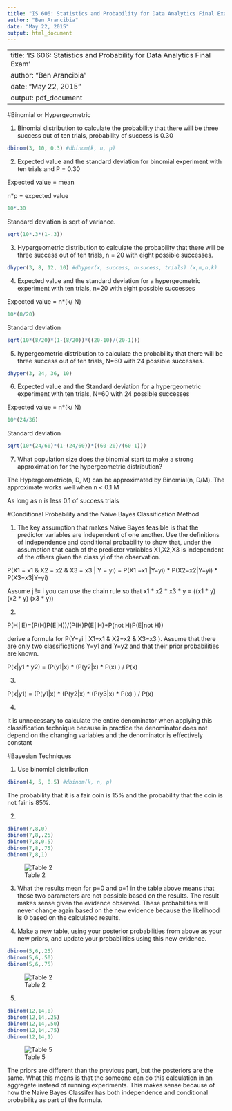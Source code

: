 ```yaml
---
title: "IS 606: Statistics and Probability for Data Analytics Final Exam"
author: "Ben Arancibia"
date: "May 22, 2015"
output: html_document
---
```


---
title: 'IS 606: Statistics and Probability for Data Analytics Final Exam'
author: "Ben Arancibia"
date: "May 22, 2015"
output: pdf_document
---

#Binomial or Hypergeometric

1) Binomial distribution to calculate the probability that there will be three success out of ten trials, probability of success is 0.30

```r
dbinom(3, 10, 0.3) #dbinom(k, n, p)
```

2) Expected value and the standard deviation for binomial experiment with ten trials and P = 0.30

Expected value = mean

n*p = expected value

```r
10*.30
```

Standard deviation is sqrt of variance.

```r
sqrt(10*.3*(1-.3)) 
```

3) Hypergeometric distribution to calculate the probability that there will be three success out of ten trials, n = 20 with eight possible successes. 

```r
dhyper(3, 8, 12, 10) #dhyper(x, success, n-sucess, trials) (x,m,n,k)
```

4) Expected value and the standard deviation for a hypergeometric experiment with ten trials, n=20 with eight possible successes

Expected value = n*(k/ N)

```r
10*(8/20)
```

Standard deviation

```r
sqrt(10*(8/20)*(1-(8/20))*((20-10)/(20-1)))
```

5) hypergeometric distribution to calculate the probability that there will be three success out of ten trials, N=60 with 24 possible successes.

```r
dhyper(3, 24, 36, 10)
```

6) Expected value and the Standard deviation for a hypergeometric experiment with ten trials, N=60 with 24 possible successes

Expected value = n*(k/ N)
```r
10*(24/36)
```

Standard deviation

```r
sqrt(10*(24/60)*(1-(24/60))*((60-20)/(60-1)))
```

7) What population size does the binomial start to make a strong approximation for the hypergeometric distribution?

The Hypergeometric(n, D, M) can be approximated by Binomial(n, D/M). The approximate works well when n < 0.1 M

As long as n is less 0.1 of success trials

#Conditional Probability and the Naive Bayes Classification Method

1) The key assumption that makes Naïve Bayes feasible is that the predictor variables are independent of one another. Use the definitions of independence and conditional probability to show that, under the assumption that each of the predictor variables X1,X2,X3 is independent of the others given the class yi of the observation.

P(X1 = x1 & X2 = x2 & X3 = x3 | Y = yi) = P(X1 =x1 |Y=yi) * P(X2=x2|Y=yi) * P(X3=x3|Y=yi)

Assume j != i you can use the chain rule so that x1 * x2 * x3 * y = ((x1 * y) (x2 * y) (x3 * y))


2) 

P(H│E)=(P(H)P(E|H))/(P(H)P(E│H)+P(not H)P(E|not H))

derive a formula for P(Y=yi | X1=x1  & X2=x2  & X3=x3 ). Assume that there are only two classifications Y=y1 and Y=y2 and that their prior probabilities are known.

P(x|y1 * y2) = (P(y1|x) * (P(y2|x) * P(x) ) / P(x)

3) 

P(x|y1) = (P(y1|x) * (P(y2|x) *  (P(y3|x) * P(x) ) / P(x)

4) 

It is unnecessary to calculate the entire denominator when applying this classification technique because in practice the denominator does not depend on the changing variables and the denominator is effectively constant

#Bayesian Techniques

1) Use binomial distribution

```r
dbinom(4, 5, 0.5) #dbinom(k, n, p)
```

The probability that it is a fair coin is 15% and the probability that the coin is not fair is 85%.

2)
```r
dbinom(7,8,0)
dbinom(7,8,.25)
dbinom(7,8,0.5)
dbinom(7,8,.75)
dbinom(7,8,1)
```

![Table 2](/users/bcarancibia/CUNY_IS_606/Final/question2.png)

3) What the results mean for p=0 and p=1 in the table above means that those two parameters are not possible based on the results. The result makes sense given the evidence observed. These probabilities will never change again based on the new evidence because the likelihood is 0 based on the calculated results.

4) Make a new table, using your posterior probabilities from above as your new priors, and update your probabilities using this new evidence.

```r
dbinom(5,6,.25)
dbinom(5,6,.50)
dbinom(5,6,.75)
```

![Table 2](/users/bcarancibia/CUNY_IS_606/Final/question3.png)


5)

```r
dbinom(12,14,0)
dbinom(12,14,.25)
dbinom(12,14,.50)
dbinom(12,14,.75)
dbinom(12,14,1)
```

![Table 5](/users/bcarancibia/CUNY_IS_606/Final/question5.png)


The priors are different than the previous part, but the posteriors are the same. What this means is that the someone can do this calculation in an aggregate instead of running experiments. This makes sense because of how the Naive Bayes Classifer has both independence and conditional probability as part of the formula.  
